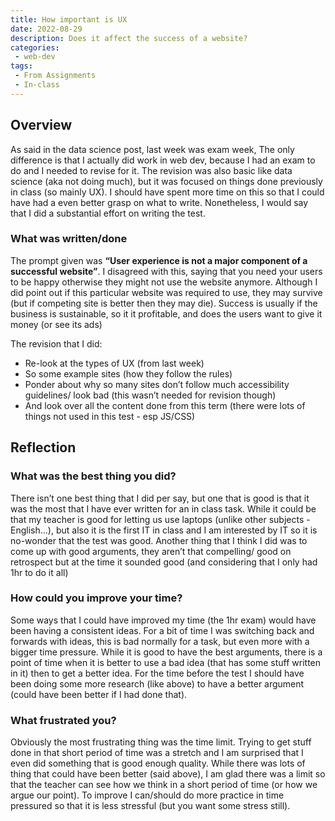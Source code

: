 ```yaml
---
title: How important is UX
date: 2022-08-29
description: Does it affect the success of a website?
categories:
 - web-dev
tags:
 - From Assignments
 - In-class
---
```


## Overview

As said in the data science post, last week was exam week, The only difference is that I actually did work in web dev, because I had an exam to do and I needed to revise for it. The revision was also basic like data science (aka not doing much), but it was focused on things done previously in class (so mainly UX). I should have spent more time on this so that I could have had a even better grasp on what to write. Nonetheless, I would say that I did a substantial effort on writing the test.

### What was written/done

The prompt given was **“User experience is not a major component of a successful website”**. I disagreed with this, saying that you need your users to be happy otherwise they might not use the website anymore. Although I did point out if this particular website was required to use, they may survive (but if competing site is better then they may die). Success is usually if the business is sustainable, so it it profitable, and does the users want to give it money (or see its ads)

The revision that I did:

- Re-look at the types of UX (from last week)
- So some example sites (how they follow the rules)
- Ponder about why so many sites don’t follow much accessibility guidelines/ look bad (this wasn’t needed for revision though)
- And look over all the content done from this term (there were lots of things not used in this test - esp JS/CSS)

## Reflection

### What was the best thing you did?

There isn’t one best thing that I did per say, but one that is good is that it was the most that I have ever written for an in class task. While it could be that my teacher is good for letting us use laptops (unlike other subjects - English…), but also it is the first IT in class and I am interested by IT so it is no-wonder that the test was good. Another thing that I think I did was to come up with good arguments, they aren’t that compelling/ good on retrospect but at the time it sounded good (and considering that I only had 1hr to do it all)

### How could you improve your time?

Some ways that I could have improved my time (the 1hr exam) would have been having a consistent ideas. For a bit of time I was switching back and forwards with ideas, this is bad normally for a task, but even more with a bigger time pressure. While it is good to have the best arguments, there is a point of time when it is better to use a bad idea (that has some stuff written in it) then to get a better idea. For the time before the test I should have been doing some more research (like above) to have a better argument (could have been better if I had done that).

### What frustrated you?

Obviously the most frustrating thing was the time limit. Trying to get stuff done in that short period of time was a stretch and I am surprised that I even did something that is good enough quality. While there was lots of thing that could have been better (said above), I am glad there was a limit so that the teacher can see how we think in a short period of time (or how we argue our point). To improve I can/should do more practice in time pressured so that it is less stressful (but you want some stress still).
